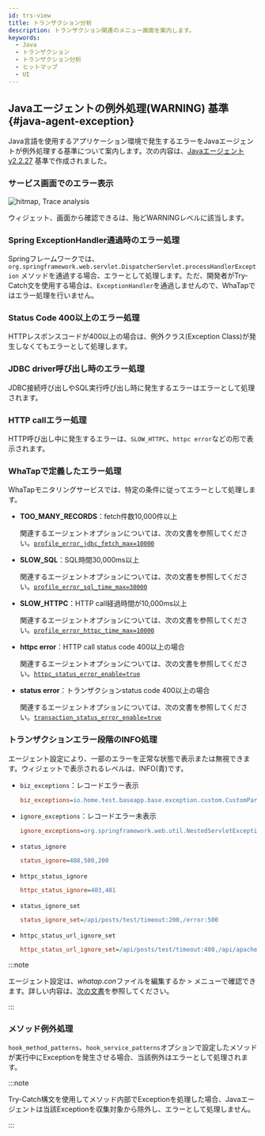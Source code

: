 ```yaml
---
id: trs-view
title: トランザクション分析
description: トランザクション関連のメニュー画面を案内します。
keywords:
  - Java
  - トランザクション
  - トランザクション分析
  - ヒットマップ
  - UI
---
```



<Trsview />

## Javaエージェントの例外処理(**WARNING**) 基準{#java-agent-exception}

Java言語を使用するアプリケーション環境で発生するエラーをJavaエージェントが例外処理する基準について案内します。次の内容は、[Javaエージェントv2.2.27](../release-notes/java/java-2_2_27) 基準で作成されました。

### サービス画面でのエラー表示

![hitmap, Trace analysis](/img/faq/apm-faq-hitmap-error.png)

<Cmdname sid="AA005" className="uitext" />ウィジェット、<Cmdname sid="TTL06209" className="uitext" />画面から確認できる<Cmdname sid="TTL06087" className="uitext" />は、殆ど<span class="slow">WARNING</span>レベルに該当します。

### Spring ExceptionHandler通過時のエラー処理

Springフレームワークでは、`org.springframework.web.servlet.DispatcherServlet.processHandlerException` メソッドを通過する場合、エラーとして処理します。ただ、開発者がTry-Catch文を使用する場合は、`ExceptionHandler`を通過しませんので、WhaTapではエラー処理を行いません。

### Status Code 400以上のエラー処理

HTTPレスポンスコードが400以上の場合は、例外クラス(Exception Class)が発生しなくてもエラーとして処理します。

### JDBC driver呼び出し時のエラー処理

JDBC接続呼び出しやSQL実行呼び出し時に発生するエラーはエラーとして処理されます。

### HTTP callエラー処理

HTTP呼び出し中に発生するエラーは、`SLOW_HTTPC`、`httpc error`などの形で表示されます。

### WhaTapで定義したエラー処理

WhaTapモニタリングサービスでは、特定の条件に従ってエラーとして処理します。

- **TOO_MANY_RECORDS**：fetch件数10,000件以上

  関連するエージェントオプションについては、次の文書を参照してください。[`profile_error_jdbc_fetch_max=10000`](agent-dbsql#profile_error_jdbc_fetch_max)

- **SLOW_SQL**：SQL時間30,000ms以上

  関連するエージェントオプションについては、次の文書を参照してください。[`profile_error_sql_time_max=30000`](agent-dbsql#profile_error_sql_time_max)

- **SLOW_HTTPC**：HTTP call経過時間が10,000ms以上

  関連するエージェントオプションについては、次の文書を参照してください。[`profile_error_httpc_time_max=10000`](agent-httpcapicall#profile_error_httpc_time_max)

- **httpc error**：HTTP call status code 400以上の場合

  関連するエージェントオプションについては、次の文書を参照してください。[`httpc_status_error_enable=true`](agent-transaction#httpc_status_error_enable)

- **status error**：トランザクションstatus code 400以上の場合

  関連するエージェントオプションについては、次の文書を参照してください。[`transaction_status_error_enable=true`](agent-transaction#transaction_status_error_enable)

### トランザクションエラー段階のINFO処理

エージェント設定により、一部のエラーを正常な状態で表示または無視できます。<Cmdname sid="AA005" className="uitext" />ウィジェットで表示されるレベルは、<span class="normal">INFO</span>(青)です。

- `biz_exceptions`：レコードエラー表示

  ```ini title="whatap.conf"
  biz_exceptions=io.home.test.baseapp.base.exception.custom.CustomParameterizedException
  ```

- `ignore_exceptions`：レコードエラー未表示

  ```ini title="whatap.conf"
  ignore_exceptions=org.springframework.web.util.NestedServletException
  ```

- `status_ignore`

  ```ini title="whatap.conf"
  status_ignore=408,500,200
  ```

- `httpc_status_ignore`

  ```ini title="whatap.conf"
  httpc_status_ignore=403,401
  ```

- `status_ignore_set`

  ```ini title="whatap.conf"
  status_ignore_set=/api/posts/test/timeout:200,/error:500
  ```

- `httpc_status_url_ignore_set`

  ```ini title="whatap.conf"
  httpc_status_url_ignore_set=/api/posts/test/timeout:408,/api/apache/httpclient/posts/timeout:500
  ```

:::note

エージェント設定は、*whatap.con*ファイルを編集するか<Cmdname sid="management" className="uitext" /> &gt; <Cmdname sid="agent_configuration" className="uitext" />メニューで確認できます。詳しい内容は、[次の文書](set-agent)を参照してください。

:::

### メソッド例外処理

`hook_method_patterns`、`hook_service_patterns`オプションで設定したメソッドが実行中にExceptionを発生させる場合、当該例外はエラーとして処理されます。 

:::note 

Try-Catch構文を使用してメソッド内部でExceptionを処理した場合、Javaエージェントは当該Exceptionを収集対象から除外し、エラーとして処理しません。

:::
